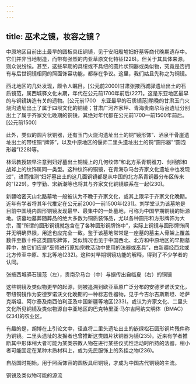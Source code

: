```yaml
---
---
---
```

title: 巫术之镜，妆容之镜？
---




中原地区目前出土最早的圆板具纽铜镜，见于安阳殷墟妇好墓等商代晚期遗存中。它们并非当地制造，而带有强烈的内亚草原文化特征(226)。但关于其具体来源，则众说纷纭。甚至，这些早期的具纽或不具纽的圆片状铜器或类似物，究竟是否拥有与后世铜镜相同的照面饰容功能，都存在争议。这里，我们姑且先称之为铜镜。

西北地区的几处发现，颇令人瞩目。[公元前2000]甘肃张掖西城驿遗址出土的石质镜范，属西城驿文化末期，年代在公元前1700年前后(227)。这是东亚地区最早的与铜镜铸造有关的遗物。[公元前1700　东亚最早的石质镜范]稍晚的甘肃玉门火烧沟遗址出土了属于四坝文化的铜镜；甘肃广河齐家坪、青海贵南尕马台遗址分别出土了属于齐家文化晚期的铜镜，其绝对年代都在公元前1700—前1500年前后。[公元前1500]

此外，类似的圆片状铜器，还有玉门火烧沟遗址出土的铜“镜形饰”、酒泉干骨崖遗址出土的带纽铜“牌饰”，以及中原地区的偃师二里头遗址出土的铜“圆形器”“圆泡形器”(228)等。

林沄教授较早注意到妇好墓出土铜镜上的几何纹饰“和北方系青铜器刀、剑柄部和战斧上的纹饰属同一类型。这种纹饰的铜镜，在青海尕马台齐家文化遗址中也发现过”，进而推测“妇好墓出土的这几面铜镜都是从中国的北方系青铜器分布区传来的”(229)。李学勤、宋新潮等也将其与齐家文化铜镜联系在一起(230)。

新疆哈密天山北路墓地一般被认为不晚于齐家文化，或其上限早于齐家文化晚期。近年有学者将其年代推定在公元前2000—前1500年(231)。刘学堂认为该墓地是目前中国境内圆形铜镜发现最早、最集中的一处墓地，可称为中国早期铜镜的始源地。该墓地墓葬随葬品的绝大多数为铜质装饰品，尤以各种圆形和方形牌饰为大宗，而“所谓的圆形铜镜就包含在了各种圆形铜牌饰中”，实际上铜镜与圆形牌饰间并无明确界限，用途也应完全一致。鉴于该墓地常常是一座墓的墓主人骨架上覆盖数件至数十件这类圆形牌饰，类似情况也见于中国西北、北方和中原地区的早期墓葬中，故它们应是“巫师进行原始宗教活动中使用的法器或巫具”，由新疆经西北或北方传至中原、东北等地(232)。这种对早期铜镜功能的解释，得到了不少学者的认同。

张掖西城驿石镜范（左），贵南尕马台（中）与据传出自临夏（右）的铜镜



这些铜镜及类似物更早的起源，则被追溯到欧亚草原广泛分布的安德罗诺沃文化，带纽铜镜作为安德罗诺沃文化晚期的一种标志性器物，见于今吉尔吉斯斯坦、哈萨克斯坦、阿尔泰及南西伯利亚及中国新疆等地区(233)。或认为齐家文化、二里头文化所见铜镜及类似物源自中亚地区的巴克特里亚·马尔吉阿纳文明体（BMAC）(234)的农业区。

有趣的是，胡博在上引论文中，径直将二里头遗址出土的嵌绿松石圆形铜片残件称为铜镜。二里头遗址的发掘者也曾推断这类圆片状铜器为镜(235)。近来有学者推断其中形体稍大者可能为某类宗教人物在进行某些仪式性活动时所持的法器，稍小者可能固定在某种木质材料上，或为先民服饰上的系挂之物(236)。

自战国时期始，用于照面饰容的圆板具纽铜镜，才成为中国古代铜镜的主流。

铜镜及类似物可能的源流